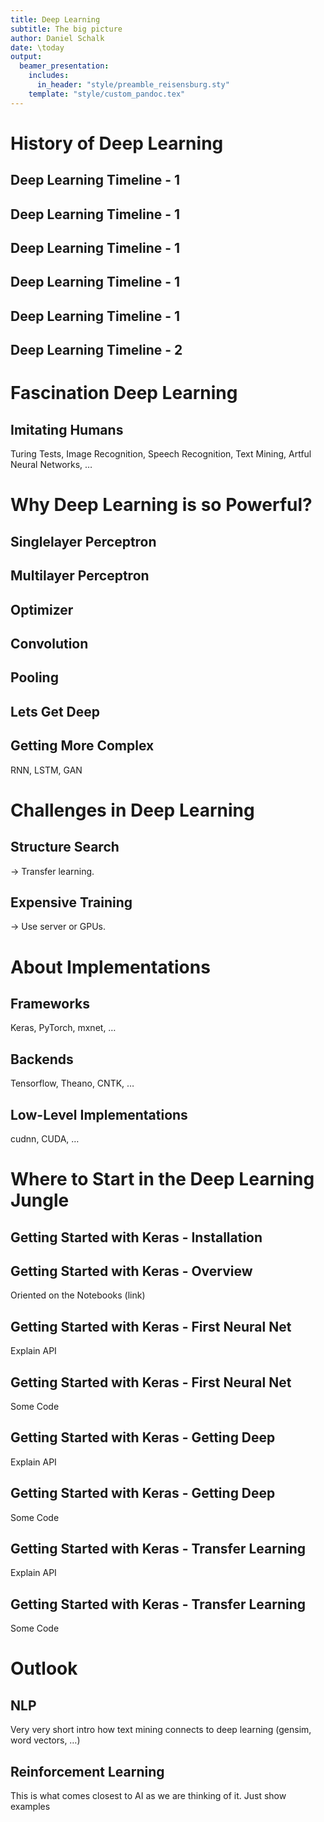 ```yaml
---
title: Deep Learning
subtitle: The big picture 
author: Daniel Schalk
date: \today
output:
  beamer_presentation:
    includes:
      in_header: "style/preamble_reisensburg.sty"
    template: "style/custom_pandoc.tex"
---
```


# History of Deep Learning

## Deep Learning Timeline - 1

\hbox{\hspace{-6.5em} \includegraphics[width=14cm,page=1]{images/dl_history1.pdf}}

## Deep Learning Timeline - 1

\hbox{\hspace{-6.5em} \includegraphics[width=14cm,page=2]{images/dl_history1.pdf}}
\addtocounter{framenumber}{-1}

## Deep Learning Timeline - 1

\hbox{\hspace{-6.5em} \includegraphics[width=14cm,page=3]{images/dl_history1.pdf}}
\addtocounter{framenumber}{-1}

## Deep Learning Timeline - 1

\hbox{\hspace{-6.5em} \includegraphics[width=14cm,page=4]{images/dl_history1.pdf}}
\addtocounter{framenumber}{-1}

## Deep Learning Timeline - 1

\hbox{\hspace{-6.5em} \includegraphics[width=14cm,page=5]{images/dl_history1.pdf}}


\addtocounter{framenumber}{-1}

## Deep Learning Timeline - 2

# Fascination Deep Learning

## Imitating Humans

Turing Tests, Image Recognition, Speech Recognition, Text Mining, Artful Neural Networks, ...

# Why Deep Learning is so Powerful?

## Singlelayer Perceptron

## Multilayer Perceptron

## Optimizer

## Convolution

## Pooling

## Lets Get Deep

## Getting More Complex

RNN, LSTM, GAN

# Challenges in Deep Learning

## Structure Search

$\rightarrow$ Transfer learning.

## Expensive Training

$\rightarrow$ Use server or GPUs.

## 

# About Implementations

## Frameworks

Keras, PyTorch, mxnet, ...

## Backends

Tensorflow, Theano, CNTK, ...

## Low-Level Implementations

cudnn, CUDA, ...

# Where to Start in the Deep Learning Jungle

## Getting Started with Keras - Installation

## Getting Started with Keras - Overview

Oriented on the Notebooks (link)

## Getting Started with Keras - First Neural Net

Explain API

## Getting Started with Keras - First Neural Net

Some Code

## Getting Started with Keras - Getting Deep

Explain API

## Getting Started with Keras - Getting Deep

Some Code

## Getting Started with Keras - Transfer Learning

Explain API

## Getting Started with Keras - Transfer Learning

Some Code

# Outlook

## NLP

Very very short intro how text mining connects to deep learning (gensim, word vectors, ...)

## Reinforcement Learning

This is what comes closest to AI as we are thinking of it. Just show examples

## 